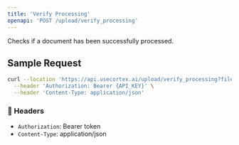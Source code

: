 ```yaml
---
title: 'Verify Processing'
openapi: 'POST /upload/verify_processing'
---
```


Checks if a document has been successfully processed.

## Sample Request

```bash
curl --location 'https://api.usecortex.ai/upload/verify_processing?file_id={FILE_ID}' \
  --header 'Authorization: Bearer {API_KEY}' \
  --header 'Content-Type: application/json'
```

### 🔐 Headers
- `Authorization`: Bearer token
- `Content-Type`: application/json

